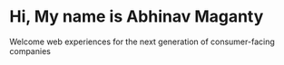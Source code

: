# Hi, My name is Abhinav Maganty

Welcome web experiences for the next generation of consumer-facing companies
